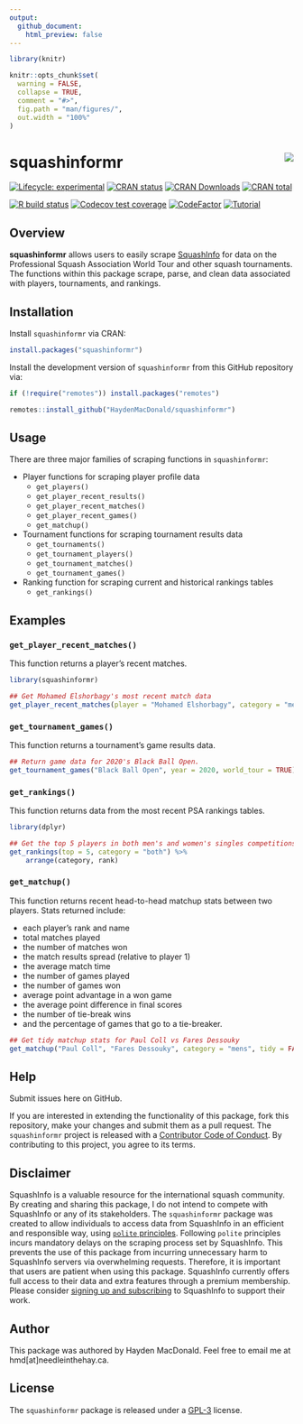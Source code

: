 ---
output: 
  github_document:
    html_preview: false
---

```{r setup, include=FALSE}
library(knitr)

knitr::opts_chunk$set(
  warning = FALSE,
  collapse = TRUE,
  comment = "#>",
  fig.path = "man/figures/",
  out.width = "100%"
)
```

# squashinformr <img src="man/figures/logo.png" align="right" />

<!-- badges: start -->

[![Lifecycle: experimental](https://img.shields.io/badge/lifecycle-maturing-blue.svg)](https://lifecycle.r-lib.org/articles/stages.html#experimental)
[![CRAN status](https://www.r-pkg.org/badges/version/squashinformr)](https://CRAN.R-project.org/package=squashinformr)
[![CRAN Downloads](https://cranlogs.r-pkg.org/badges/squashinformr)](https://cranlogs.r-pkg.org/badges/squashinformr)
[![CRAN total](https://cranlogs.r-pkg.org/badges/grand-total/squashinformr)](https://cranlogs.r-pkg.org/badges/grand-total/squashinformr)  

[![R build status](https://github.com/HaydenMacDonald/squashinformr/workflows/R-CMD-check/badge.svg)](https://github.com/HaydenMacDonald/squashinformr/actions)
[![Codecov test coverage](https://codecov.io/gh/HaydenMacDonald/squashinformr/branch/main/graph/badge.svg)](https://codecov.io/gh/HaydenMacDonald/squashinformr)
[![CodeFactor](https://www.codefactor.io/repository/github/haydenmacdonald/squashinformr/badge)](https://www.codefactor.io/repository/github/haydenmacdonald/squashinformr)
[![Tutorial](https://img.shields.io/badge/-Tutorial%20Blog%20Post-blue?style=flat&logo=RSS&logoColor=white)](https://needleinthehay.ca/post/introducing-squashinformr/)
<!-- badges: end -->

## Overview

**squashinformr** allows users to easily scrape <a href="http://www.squashinfo.com/" target="_blank">SquashInfo</a> for data on the Professional Squash Association World Tour and other squash tournaments. The functions within this package scrape, parse, and clean data associated with players, tournaments, and rankings.

## Installation

Install `squashinformr` via CRAN:

```{r, eval=FALSE, message=FALSE, warning=FALSE}
install.packages("squashinformr")
```

Install the development version of `squashinformr` from this GitHub repository via:

```{r, eval=FALSE, message=FALSE, warning=FALSE}
if (!require("remotes")) install.packages("remotes")

remotes::install_github("HaydenMacDonald/squashinformr")
```

## Usage

There are three major families of scraping functions in `squashinformr`:

- Player functions for scraping player profile data
  - `get_players()`
  - `get_player_recent_results()`
  - `get_player_recent_matches()`
  - `get_player_recent_games()`
  - `get_matchup()`
- Tournament functions for scraping tournament results data
  - `get_tournaments()`
  - `get_tournament_players()`
  - `get_tournament_matches()`
  - `get_tournament_games()`
- Ranking function for scraping current and historical rankings tables
  - `get_rankings()`

## Examples

### `get_player_recent_matches()`

This function returns a player's recent matches.

```{r}
library(squashinformr)

## Get Mohamed Elshorbagy's most recent match data
get_player_recent_matches(player = "Mohamed Elshorbagy", category = "mens")
```

### `get_tournament_games()`

This function returns a tournament's game results data. 

```{r}
## Return game data for 2020's Black Ball Open.
get_tournament_games("Black Ball Open", year = 2020, world_tour = TRUE)
```

### `get_rankings()`

This function returns data from the most recent PSA rankings tables. 

```{r, message=FALSE, warning=FALSE}
library(dplyr)

## Get the top 5 players in both men's and women's singles competitions
get_rankings(top = 5, category = "both") %>%
    arrange(category, rank)
```

### `get_matchup()`

This function returns recent head-to-head matchup stats between two players. Stats returned include:  

- each player's rank and name 
- total matches played
- the number of matches won
- the match results spread (relative to player 1)
- the average match time
- the number of games played
- the number of games won
- average point advantage in a won game
- the average point difference in final scores
- the number of tie-break wins
- and the percentage of games that go to a tie-breaker.

```{r, message=FALSE, warning=FALSE}
## Get tidy matchup stats for Paul Coll vs Fares Dessouky
get_matchup("Paul Coll", "Fares Dessouky", category = "mens", tidy = FALSE)
```



## Help

Submit issues here on GitHub.

If you are interested in extending the functionality of this package, fork this repository, make your changes and submit them as a pull request. The `squashinformr` project is released with a <a href="https://github.com/HaydenMacDonald/squashinformr/blob/main/.github/CODE_OF_CONDUCT.md" target="_blank">Contributor Code of Conduct</a>. By contributing to this project, you agree to its terms.

## Disclaimer

SquashInfo is a valuable resource for the international squash community. By creating and sharing this package, I do not intend to compete with SquashInfo or any of its stakeholders. The `squashinformr` package was created to allow individuals to access data from SquashInfo in an efficient and responsible way, using <a href="https://github.com/dmi3kno/polite" target="_blank">`polite` principles</a>. Following `polite` principles incurs mandatory delays on the scraping process set by SquashInfo. This prevents the use of this package from incurring unnecessary harm to SquashInfo servers via overwhelming requests. Therefore, it is important that users are patient when using this package. SquashInfo currently offers full access to their data and extra features through a premium membership. Please consider <a href="http://www.squashinfo.com/upgrade" target="_blank">signing up and subscribing</a> to SquashInfo to support their work.

## Author

This package was authored by Hayden MacDonald. Feel free to email me at hmd[at]needleinthehay.ca.

## License

The `squashinformr` package is released under a <a href="https://github.com/HaydenMacDonald/squashinformr/blob/main/LICENSE.md" target="_blank">GPL-3</a> license.

